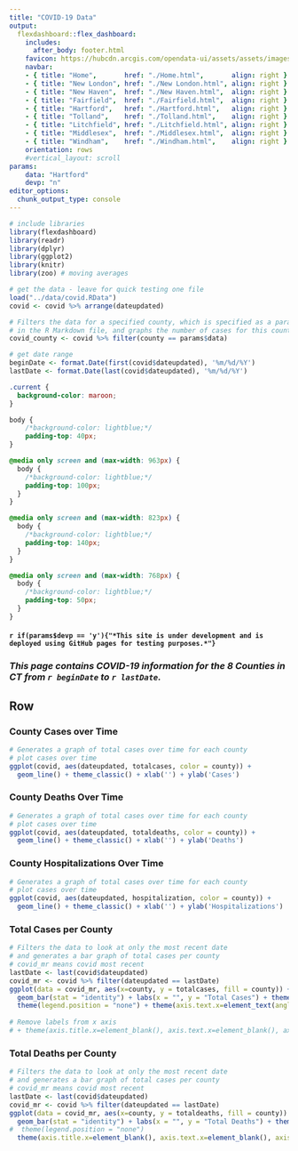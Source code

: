 ```yaml
---
title: "COVID-19 Data"
output:
  flexdashboard::flex_dashboard:
    includes:
      after_body: footer.html
    favicon: https://hubcdn.arcgis.com/opendata-ui/assets/assets/images/favicon-45a5f6cdc7f23c52b20204d54a7d9ca2.ico
    navbar:
    - { title: "Home",       href: "./Home.html",       align: right }
    - { title: "New London", href: "./New London.html", align: right }
    - { title: "New Haven",  href: "./New Haven.html",  align: right }
    - { title: "Fairfield",  href: "./Fairfield.html",  align: right }
    - { title: "Hartford",   href: "./Hartford.html",   align: right }
    - { title: "Tolland",    href: "./Tolland.html",    align: right }
    - { title: "Litchfield", href: "./Litchfield.html", align: right }
    - { title: "Middlesex",  href: "./Middlesex.html",  align: right }
    - { title: "Windham",    href: "./Windham.html",    align: right }
    orientation: rows
    #vertical_layout: scroll
params:
    data: "Hartford"
    devp: "n"
editor_options: 
  chunk_output_type: console
---
```

```r

# include libraries
library(flexdashboard)
library(readr)
library(dplyr)
library(ggplot2)
library(knitr)
library(zoo) # moving averages

# get the data - leave for quick testing one file
load("../data/covid.RData")
covid <- covid %>% arrange(dateupdated)

# Filters the data for a specified county, which is specified as a parameter
# in the R Markdown file, and graphs the number of cases for this county ovr time.
covid_county <- covid %>% filter(county == params$data)

# get date range
beginDate <- format.Date(first(covid$dateupdated), '%m/%d/%Y')
lastDate <- format.Date(last(covid$dateupdated), '%m/%d/%Y')
```

<!--CUSTOM STYLES-->
```css
.current {
  background-color: maroon;
}

body {
    /*background-color: lightblue;*/
    padding-top: 40px;
}

@media only screen and (max-width: 963px) {
  body {
    /*background-color: lightblue;*/
    padding-top: 100px;
  }
}

@media only screen and (max-width: 823px) {
  body {
    /*background-color: lightblue;*/
    padding-top: 140px;
  }
}

@media only screen and (max-width: 768px) {
  body {
    /*background-color: lightblue;*/
    padding-top: 50px;
  }
}
```

<!--CUSTOM JS-->
<script>
// wait for the page to load to do this, can't select elements that aren't loaded yet.

window.onload = function () {

  // console.log("We are executing on load");
  
  var list = document.querySelectorAll(".navbar-right > li > a");
  
  for (i=0; i<list.length; i++)
  {
    var x = list[i];
    //console.log(x.innerHTML);
    if (x.innerHTML == "Home")
    {
      x.classList.add("current"); // assign the current class to the current tab
    }
  }
}
</script>

<!--CUSTOM HTML-->
<div align="center">
#### `r if(params$devp == 'y'){"*This site is under development and is deployed using GitHub pages for testing purposes.*"}`
</div>

<div align="center">
### *This page contains COVID-19 information for the 8 Counties in CT from `r beginDate ` to `r lastDate`.*
</div>

Row {data-height=700px .tabset .tabset-fade}
----------------------------------------------------------------------

### County Cases over Time

```r
# Generates a graph of total cases over time for each county 
# plot cases over time
ggplot(covid, aes(dateupdated, totalcases, color = county)) +
  geom_line() + theme_classic() + xlab('') + ylab('Cases')
```
  
### County Deaths Over Time

```r
# Generates a graph of total cases over time for each county 
# plot cases over time
ggplot(covid, aes(dateupdated, totaldeaths, color = county)) +
  geom_line() + theme_classic() + xlab('') + ylab('Deaths')

```

### County Hospitalizations Over Time

```r
# Generates a graph of total cases over time for each county 
# plot cases over time
ggplot(covid, aes(dateupdated, hospitalization, color = county)) +
  geom_line() + theme_classic() + xlab('') + ylab('Hospitalizations')

```

### Total Cases per County
```r
# Filters the data to look at only the most recent date
# and generates a bar graph of total cases per county
# covid_mr means covid most recent
lastDate <- last(covid$dateupdated)
covid_mr <- covid %>% filter(dateupdated == lastDate) 
ggplot(data = covid_mr, aes(x=county, y = totalcases, fill = county)) +
  geom_bar(stat = "identity") + labs(x = "", y = "Total Cases") + theme_classic() +
  theme(legend.position = "none") + theme(axis.text.x=element_text(angle = 45, hjust = 0.9, size = 10))
  
# Remove labels from x axis
# + theme(axis.title.x=element_blank(), axis.text.x=element_blank(), axis.ticks.x=element_blank())
```

### Total Deaths per County

```r
# Filters the data to look at only the most recent date
# and generates a bar graph of total cases per county
# covid_mr means covid most recent
lastDate <- last(covid$dateupdated)
covid_mr <- covid %>% filter(dateupdated == lastDate) 
ggplot(data = covid_mr, aes(x=county, y = totaldeaths, fill = county)) +
  geom_bar(stat = "identity") + labs(x = "", y = "Total Deaths") + theme_classic() + 
#  theme(legend.position = "none")
  theme(axis.title.x=element_blank(), axis.text.x=element_blank(), axis.ticks.x=element_blank())
```
